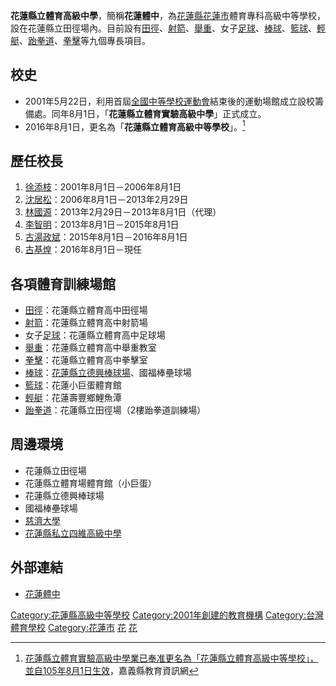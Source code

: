 {{Infobox School
| name = 花蓮縣立體育高級中等學校
| other_name = Hualien Physical Education  Senior High School
| image = File:花蓮縣立體育高級中等學校校徽.jpg
| motto = 精、勤、誠、愛
| established = 2001年
| type = 單科型高級中等學校
| affiliation = 公立
| district = {{ROC}}<br>[[臺灣|臺灣]][[花蓮縣|花蓮縣]][[花蓮市|花蓮市]]
| grades = 高一至高三，每個年級2班
| president = 
| principal = 古基煌
| faculty = 
| staff = 
| students = 146人
| conference = 
| colors = 
| mascot = 
| free_label = 
| free_text = 
| free_label2 = 
| free_text2 = 
| free_label3 = 
| free_text3 = 
| location = [[花蓮縣|花蓮縣]][[花蓮市|花蓮市]]達固湖灣大路21號
| website = http://www.hpehs.hlc.edu.tw/
}}

'''花蓮縣立體育高級中學'''，簡稱'''花蓮體中'''，為[[花蓮縣|花蓮縣]][[花蓮市|花蓮市]]體育專科高級中等學校，設在花蓮縣立田徑場內。目前設有[[田徑|田徑]]、[[射箭|射箭]]、[[舉重|舉重]]、女子[[足球|足球]]、[[棒球|棒球]]、[[籃球|籃球]]、[[輕艇|輕艇]]、[[跆拳道|跆拳道]]、[[拳擊|拳擊]]等九個專長項目。

==校史==
*2001年5月22日，利用首屆[[全國中等學校運動會|全國中等學校運動會]]結束後的運動場館成立設校籌備處。同年8月1日，「'''花蓮縣立體育實驗高級中學'''」正式成立。 
*2016年8月1日，更名為「'''花蓮縣立體育高級中等學校'''」。<ref>[http://www.cyc.edu.tw/modules/tadnews/index.php?nsn=40394 花蓮縣立體育實驗高級中學業已奉准更名為「花蓮縣立體育高級中等學校」，並自105年8月1日生效]，嘉義縣教育資訊網</ref>

==歷任校長==
#[[徐添枝|徐添枝]]：2001年8月1日－2006年8月1日
#[[沈居松|沈居松]]：2006年8月1日－2013年2月29日
#[[林國源|林國源]]：2013年2月29日－2013年8月1日（代理）
#[[李智明|李智明]]：2013年8月1日－2015年8月1日
#[[古湯政斌|古湯政斌]]：2015年8月1日－2016年8月1日
#[[古基煌|古基煌]]：2016年8月1日－現任

== 各項體育訓練場館 ==
*[[田徑|田徑]]：花蓮縣立體育高中田徑場
*[[射箭|射箭]]：花蓮縣立體育高中射箭場
*女子[[足球|足球]]：花蓮縣立體育高中足球場
*[[舉重|舉重]]：花蓮縣立體育高中舉重教室 
*[[拳擊|拳擊]]：花蓮縣立體育高中拳擊室
*[[棒球|棒球]]：[[花蓮縣立德興棒球場|花蓮縣立德興棒球場]]、國福棒壘球場
*[[籃球|籃球]]：花蓮小巨蛋體育館
*[[輕艇|輕艇]]：花蓮壽豐鄉鯉魚潭
*[[跆拳道|跆拳道]]：花蓮縣立田徑場（2樓跆拳道訓練場）

== 周邊環境 ==
*花蓮縣立田徑場
*花蓮縣立體育場體育館（小巨蛋）
*花蓮縣立德興棒球場
*國福棒壘球場
*[[慈濟大學|慈濟大學]]
*[[花蓮縣私立四維高級中學|花蓮縣私立四維高級中學]]

== 外部連結 ==
*[http://www.hpehs.hlc.edu.tw/ 花蓮體中]

{{臺灣體育學校}}
{{花蓮縣高級中等學校列表}}

[[Category:花蓮縣高級中等學校|Category:花蓮縣高級中等學校]]
[[Category:2001年創建的教育機構|Category:2001年創建的教育機構]]
[[Category:台灣體育學校|Category:台灣體育學校]]
[[Category:花蓮市|Category:花蓮市]]
[[Category:臺灣公立普通型高級中等學校|花]]
[[Category:臺灣原住民實驗教育與重點學校|花]]